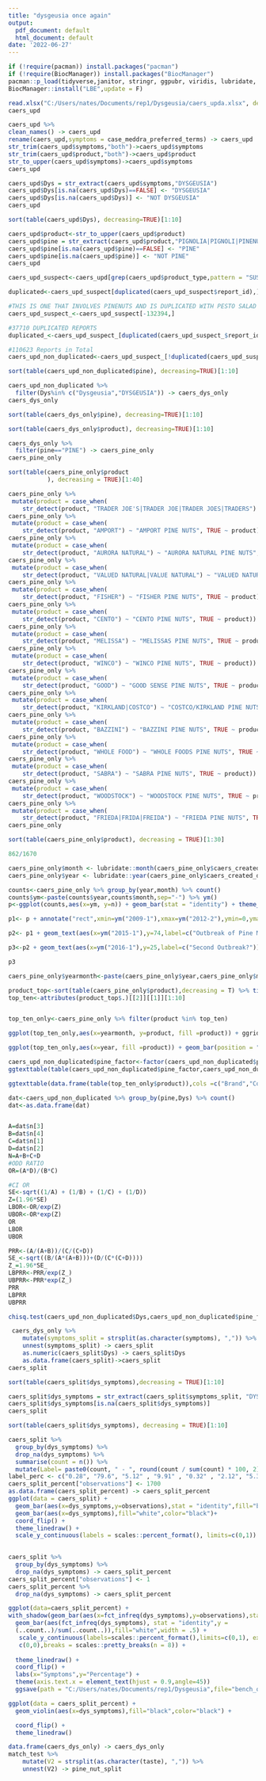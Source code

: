 ---
title: "dysgeusia once again"
output:
  pdf_document: default
  html_document: default
date: '2022-06-27'
---

```{r}
if (!require(pacman)) install.packages("pacman")
if (!require(BiocManager)) install.packages("BiocManager")
pacman::p_load(tidyverse,janitor, stringr, ggpubr, viridis, lubridate, ggridges,PhViD,openxlsx,ggfx)
BiocManager::install("LBE",update = F)

```
```{r}
read.xlsx("C:/Users/nates/Documents/rep1/Dysgeusia/caers_upda.xlsx", detectDates = TRUE)->caers_upd
caers_upd
```


```{r}
caers_upd %>% 
clean_names() -> caers_upd
rename(caers_upd,symptoms = case_meddra_preferred_terms) -> caers_upd
str_trim(caers_upd$symptoms,"both")->caers_upd$symptoms
str_trim(caers_upd$product,"both")->caers_upd$product
str_to_upper(caers_upd$symptoms)->caers_upd$symptoms
caers_upd
```
```{r}
caers_upd$Dys = str_extract(caers_upd$symptoms,"DYSGEUSIA")
caers_upd$Dys[is.na(caers_upd$Dys)==FALSE] <- "DYSGEUSIA"
caers_upd$Dys[is.na(caers_upd$Dys)] <- "NOT DYSGEUSIA"
caers_upd
```
```{r}
sort(table(caers_upd$Dys), decreasing=TRUE)[1:10]
```
```{r}
caers_upd$product<-str_to_upper(caers_upd$product)
caers_upd$pine = str_extract(caers_upd$product,"PIGNOLIA|PIGNOLI|PINENUT|PINE NUT|PINON|PIGNOLA|PINOL")
caers_upd$pine[is.na(caers_upd$pine)==FALSE] <- "PINE"
caers_upd$pine[is.na(caers_upd$pine)] <- "NOT PINE"
caers_upd
```

```{r}
caers_upd_suspect<-caers_upd[grep(caers_upd$product_type,pattern = "SUSPECT"),]

duplicated<-caers_upd_suspect[duplicated(caers_upd_suspect$report_id),]

#THIS IS ONE THAT INVOLVES PINENUTS AND IS DUPLICATED WITH PESTO SALAD
caers_upd_suspect_<-caers_upd_suspect[-132394,]

#37710 DUPLICATED REPORTS
duplicated_<-caers_upd_suspect_[duplicated(caers_upd_suspect_$report_id),]

#110623 Reports in Total
caers_upd_non_duplicated<-caers_upd_suspect_[!duplicated(caers_upd_suspect_$report_id),]

```

```{r}
sort(table(caers_upd_non_duplicated$pine), decreasing=TRUE)[1:10]
```
```{r}
caers_upd_non_duplicated %>% 
  filter(Dys%in% c("Dysgeusia","DYSGEUSIA")) -> caers_dys_only
caers_dys_only
```
```{r}
sort(table(caers_dys_only$pine), decreasing=TRUE)[1:10]
```

```{r}
sort(table(caers_dys_only$product), decreasing=TRUE)[1:10]
```
```{r}
caers_dys_only %>% 
  filter(pine=="PINE") -> caers_pine_only
caers_pine_only
```
```{r}
sort(table(caers_pine_only$product
           ), decreasing = TRUE)[1:40]
```


```{r}
caers_pine_only %>% 
 mutate(product = case_when(
    str_detect(product, "TRADER JOE'S|TRADER JOE|TRADER JOES|TRADERS") ~ "TRADER JOES PINE NUTS", TRUE ~ product)) -> caers_pine_only
caers_pine_only %>% 
 mutate(product = case_when(
    str_detect(product, "AMPORT") ~ "AMPORT PINE NUTS", TRUE ~ product)) -> caers_pine_only
caers_pine_only %>% 
 mutate(product = case_when(
    str_detect(product, "AURORA NATURAL") ~ "AURORA NATURAL PINE NUTS", TRUE ~ product)) -> caers_pine_only
caers_pine_only %>% 
 mutate(product = case_when(
    str_detect(product, "VALUED NATURAL|VALUE NATURAL") ~ "VALUED NATURALS PINE NUTS", TRUE ~ product)) -> caers_pine_only
caers_pine_only %>% 
 mutate(product = case_when(
    str_detect(product, "FISHER") ~ "FISHER PINE NUTS", TRUE ~ product)) -> caers_pine_only
caers_pine_only %>% 
 mutate(product = case_when(
    str_detect(product, "CENTO") ~ "CENTO PINE NUTS", TRUE ~ product)) -> caers_pine_only
caers_pine_only %>% 
 mutate(product = case_when(
    str_detect(product, "MELISSA") ~ "MELISSAS PINE NUTS", TRUE ~ product)) -> caers_pine_only
caers_pine_only %>% 
 mutate(product = case_when(
    str_detect(product, "WINCO") ~ "WINCO PINE NUTS", TRUE ~ product)) -> caers_pine_only
caers_pine_only %>% 
 mutate(product = case_when(
    str_detect(product, "GOOD") ~ "GOOD SENSE PINE NUTS", TRUE ~ product)) -> caers_pine_only
caers_pine_only %>% 
 mutate(product = case_when(
    str_detect(product, "KIRKLAND|COSTCO") ~ "COSTCO/KIRKLAND PINE NUTS", TRUE ~ product)) -> caers_pine_only
caers_pine_only %>% 
 mutate(product = case_when(
    str_detect(product, "BAZZINI") ~ "BAZZINI PINE NUTS", TRUE ~ product)) -> caers_pine_only
caers_pine_only %>% 
 mutate(product = case_when(
    str_detect(product, "WHOLE FOOD") ~ "WHOLE FOODS PINE NUTS", TRUE ~ product)) -> caers_pine_only
caers_pine_only %>% 
 mutate(product = case_when(
    str_detect(product, "SABRA") ~ "SABRA PINE NUTS", TRUE ~ product)) -> caers_pine_only
caers_pine_only %>% 
 mutate(product = case_when(
    str_detect(product, "WOODSTOCK") ~ "WOODSTOCK PINE NUTS", TRUE ~ product)) -> caers_pine_only
caers_pine_only %>% 
 mutate(product = case_when(
    str_detect(product, "FRIEDA|FRIDA|FREIDA") ~ "FRIEDA PINE NUTS", TRUE ~ product)) -> caers_pine_only
caers_pine_only 
```

```{r}
sort(table(caers_pine_only$product), decreasing = TRUE)[1:30]
```

```{r}
862/1670
```
```{r}
caers_pine_only$month <- lubridate::month(caers_pine_only$caers_created_date)
caers_pine_only$year <- lubridate::year(caers_pine_only$caers_created_date)

counts<-caers_pine_only %>% group_by(year,month) %>% count()
counts$ym<-paste(counts$year,counts$month,sep="-") %>% ym()
p<-ggplot(counts,aes(x=ym, y=n)) + geom_bar(stat = "identity") + theme_bw() + ylab("Number of Cases (per month)") + xlab("") + ggtitle("Distribution of CAERS Reports of Dysgeusia Attributed To Pine Nuts Between 2004-2021")

p1<- p + annotate("rect",xmin=ym("2009-1"),xmax=ym("2012-2"),ymin=0,ymax=100,alpha=0.2) + annotate("segment",xend=ym("2010-12"),x=ym("2013-2"),yend=56,y=70,size=1,color="darkred",arrow=arrow(type = "closed",angle = 30,length=unit(0.2,"cm")))

p2<- p1 + geom_text(aes(x=ym("2015-1"),y=74,label=c("Outbreak of Pine Mouth Syndrome")))

p3<-p2 + geom_text(aes(x=ym("2016-1"),y=25,label=c("Second Outbreak?")))

p3
```

```{r}
caers_pine_only$yearmonth<-paste(caers_pine_only$year,caers_pine_only$month,sep="") %>% ym()
```


```{r}
product_top<-sort(table(caers_pine_only$product),decreasing = T) %>% tibble()
top_ten<-attributes(product_top$.)[[2]][[1]][1:10]


top_ten_only<-caers_pine_only %>% filter(product %in% top_ten)
```


```{r}
ggplot(top_ten_only,aes(x=yearmonth, y=product, fill =product)) + ggridges::geom_density_ridges(stat = "binline",bins=160,panel_scaling = F) + xlab("") + ylab("") + theme_minimal() + theme(legend.position="none")

ggplot(top_ten_only,aes(x=year, fill =product)) + geom_bar(position = "dodge",) + theme_bw() + xlab("")
```



```{r}
caers_upd_non_duplicated$pine_factor<-factor(caers_upd_non_duplicated$pine,levels =c("PINE","NOT PINE"))
ggtexttable(table(caers_upd_non_duplicated$pine_factor,caers_upd_non_duplicated$Dys))

ggtexttable(data.frame(table(top_ten_only$product)),cols =c("Brand","Count"))
```
```{r}
dat<-caers_upd_non_duplicated %>% group_by(pine,Dys) %>% count()
dat<-as.data.frame(dat)


A=dat$n[3]
B=dat$n[4]
C=dat$n[1]
D=dat$n[2]
N=A+B+C+D
#ODD RATIO
OR=(A*D)/(B*C)

#CI OR
SE<-sqrt((1/A) + (1/B) + (1/C) + (1/D))
Z=(1.96*SE)
LBOR<-OR/exp(Z)
UBOR<-OR*exp(Z)
OR
LBOR
UBOR

PRR<-(A/(A+B))/(C/(C+D))
SE_<-sqrt((B/(A*(A+B)))+(D/(C*(C+D))))
Z_=1.96*SE_
LBPRR<-PRR/exp(Z_)
UBPRR<-PRR*exp(Z_)
PRR
LBPRR
UBPRR

chisq.test(caers_upd_non_duplicated$Dys,caers_upd_non_duplicated$pine_factor)
```

```{r}
 caers_dys_only %>% 
    mutate(symptoms_split = strsplit(as.character(symptoms), ",")) %>% 
    unnest(symptoms_split) -> caers_split
    as.numeric(caers_split$Dys) -> caers_split$Dys
    as.data.frame(caers_split)->caers_split
caers_split
```
```{r}
sort(table(caers_split$dys_symptoms),decreasing = TRUE)[1:10]
```



```{r}
caers_split$dys_symptoms = str_extract(caers_split$symptoms_split, "DYSGEUSIA|HYPERSENSITIVITY|NAUSEA|VOMITING|HEADACHE|ABDOMINAL PAIN|BURNING SENSATION|DIARRHOEA|MALAISE|PARAESTHESIA")
caers_split$dys_symptoms[is.na(caers_split$dys_symptoms)]
caers_split
```
```{r}
sort(table(caers_split$dys_symptoms), decreasing = TRUE)[1:10]
```

```{r}
caers_split %>% 
  group_by(dys_symptoms) %>%
  drop_na(dys_symptoms) %>% 
  summarise(count = n()) %>% 
  mutate(Label= paste0(count, " - ", round(count / sum(count) * 100, 2), "%")) -> caers_split_percent
label_perc <- c("0.28", "79.6", "5.12" , "9.91" , "0.32" , "2.12", "5.3")
caers_split_percent["observations"] <- 1700
as.data.frame(caers_split_percent) -> caers_split_percent 
ggplot(data = caers_split) +
  geom_bar(aes(x=dys_symptoms,y=observations),stat = "identity",fill="black",color="black") +
  geom_bar(aes(x=dys_symptoms),fill="white",color="black")+
  coord_flip() + 
  theme_linedraw() +
  scale_y_continuous(labels = scales::percent_format(), limits=c(0,1))
  
```


```{r}
caers_split %>% 
  group_by(dys_symptoms) %>%
  drop_na(dys_symptoms) -> caers_split_percent
caers_split_percent["observations"] <- 1
caers_split_percent %>% 
  drop_na(dys_symptoms) -> caers_split_percent

ggplot(data=caers_split_percent) +
with_shadow(geom_bar(aes(x=fct_infreq(dys_symptoms),y=observations),stat = "identity",fill="black",width = .5, color="black"), colour = "grey",x_offset = -2,y_offset = 20)+
  geom_bar(aes(fct_infreq(dys_symptoms), stat = "identity",y =     
  (..count..)/sum(..count..)),fill="white",width = .5) +
   scale_y_continuous(labels=scales::percent_format(),limits=c(0,1), expand =  
   c(0,0),breaks = scales::pretty_breaks(n = 8)) +
  
  theme_linedraw() +
  coord_flip() +
  labs(x="Symptoms",y="Percentage") +
  theme(axis.text.x = element_text(hjust = 0.9,angle=45)) 
  ggsave(path = "C:/Users/nates/Documents/rep1/Dysgeusia",file="bench_query_sort.jpg", width=9, height=4, dpi=800)
```

```{r}
ggplot(data = caers_split_percent) +
  geom_violin(aes(x=dys_symptoms),fill="black",color="black") +

  coord_flip() + 
  theme_linedraw() 
```

```{r}
data.frame(caers_dys_only) -> caers_dys_only
match_test %>% 
    mutate(V2 = strsplit(as.character(taste), ",")) %>% 
    unnest(V2) -> pine_nut_split
```




